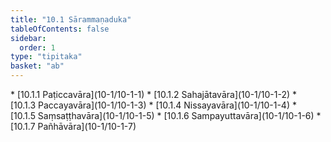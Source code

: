 ```yaml
---
title: "10.1 Sārammaṇaduka"
tableOfContents: false
sidebar:
  order: 1
type: "tipitaka"
basket: "ab"
---
```



<DynamicBreadcrumb />



<TableOfContents>
* [10.1.1 Paṭiccavāra](10-1/10-1-1)
* [10.1.2 Sahajātavāra](10-1/10-1-2)
* [10.1.3 Paccayavāra](10-1/10-1-3)
* [10.1.4 Nissayavāra](10-1/10-1-4)
* [10.1.5 Saṃsaṭṭhavāra](10-1/10-1-5)
* [10.1.6 Sampayuttavāra](10-1/10-1-6)
* [10.1.7 Pañhāvāra](10-1/10-1-7)
</TableOfContents>